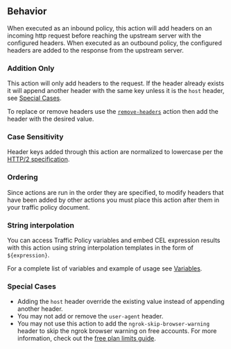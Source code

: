 ## Behavior

When executed as an inbound policy, this action will add headers on an incoming http request before reaching the upstream server with
the configured headers. When executed as an outbound policy, the configured headers are added to the response from the upstream server.

### Addition Only

This action will only add headers to the request. If the header already exists 
it will append another header with the same key unless it is the `host` header, 
see [Special Cases](#special-cases). 

To replace or remove headers use the [`remove-headers`](/docs/http/traffic-policy/actions/remove-headers) action then 
add the header with the desired value.

### Case Sensitivity

Header keys added through this action are normalized to lowercase per the [HTTP/2 specification](https://datatracker.ietf.org/doc/html/rfc7540#section-8.1.2).

### Ordering

Since actions are run in the order they are specified, to modify headers that have been added by other actions you must place this action 
after them in your traffic policy document.

### String interpolation

You can access Traffic Policy variables and embed CEL expression results with 
this action using string interpolation templates in the form of `${expression}`.

For a complete list of variables and example of usage see [Variables](/http/traffic-policy/expressions/variables/).


### Special Cases

- Adding the `host` header override the existing value instead of appending another header.
- You may not add or remove the `user-agent` header.
- You may not use this action to add the `ngrok-skip-browser-warning` header to skip the ngrok browser warning on free accounts. For more information, check out the [free plan limits guide](http://localhost:3000/docs/guides/limits/#why-is-there-an-interstitial-in-front-of-my-html-content).